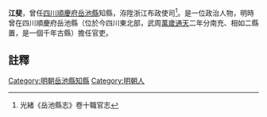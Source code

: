 {{明清人物信息框
| 姓名 =江斐
| 最高職務 = [[四川|四川]][[岳池縣|岳池縣]][[知縣|知縣]]
| 國家 = 大明
| 籍貫 = 
| 字號 =
| 出生日期 = ？年？月？日
| 逝世日期 = ？年？月？日
| 墓葬 = 
| 配偶 =  
| 親屬 = 曾祖、祖、父，母
| 出身 = 
| 著作 =  
*
}}
'''江斐'''{{BD|？年||？年||}}，曾任[[四川|四川]][[順慶府|順慶府]][[岳池縣|岳池縣]]知縣，洊陞浙江布政使司<ref>光緒《岳池縣志》卷十職官志</ref>。是一位政治人物，明時曾在四川順慶府岳池縣（位於今四川東北部，武周[[萬歲通天|萬歲通天]]二年分南充、相如二縣置，是一個千年古縣）擔任官吏。
==註釋==
{{reflist}}
{{明朝人物小作品}}
[[Category:明朝岳池縣知縣|Category:明朝岳池縣知縣]]
[[Category:明朝人|Category:明朝人]]